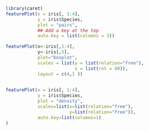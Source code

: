 
```{r}
library(caret)
featurePlot(x = iris[, 1:4], 
            y = iris$Species, 
            plot = "pairs",
            ## Add a key at the top
            auto.key = list(columns = 3))
```
```{r}
featurePlot(x<-iris[,1:4],
            y<-iris[,5],
            plot="boxplot",
            scales = list(y = list(relation="free"),
                          x = list(rot = 90)),  
            layout = c(4,1 ))
            
```
```{r}
featurePlot(x = iris[, 1:4], 
            y = iris$Species, 
            plot = "density",
            scales=list(x=list(relation="free"), 
                        y=list(relation="free")), 
            auto.key=list(columns=1)
)
            
```


